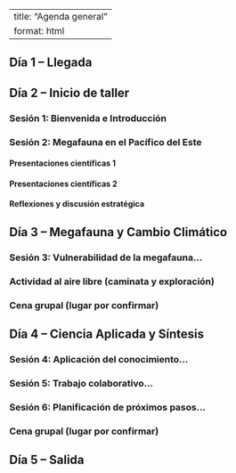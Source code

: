 ::: top-banner
:::

---
title: "Agenda general"
format: html
---

## Día 1 – Llegada

## Día 2 – Inicio de taller

### Sesión 1: Bienvenida e Introducción  
### Sesión 2: Megafauna en el Pacífico del Este  
#### Presentaciones científicas 1  
#### Presentaciones científicas 2  
#### Reflexiones y discusión estratégica

## Día 3 – Megafauna y Cambio Climático  
### Sesión 3: Vulnerabilidad de la megafauna...  
### Actividad al aire libre (caminata y exploración)  
### Cena grupal (lugar por confirmar)

## Día 4 – Ciencia Aplicada y Síntesis  
### Sesión 4: Aplicación del conocimiento...  
### Sesión 5: Trabajo colaborativo...  
### Sesión 6: Planificación de próximos pasos...  
### Cena grupal (lugar por confirmar)

## Día 5 – Salida